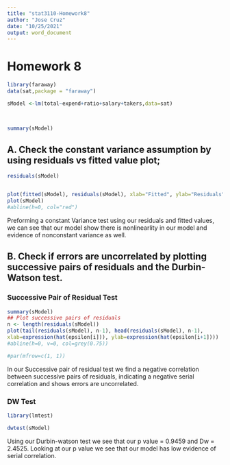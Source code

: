 ```yaml
---
title: "stat3110-Homework8"
author: "Jose Cruz"
date: "10/25/2021"
output: word_document
---
```


# Homework 8

```r

library(faraway)
data(sat,package = "faraway")

sModel <-lm(total~expend+ratio+salary+takers,data=sat)
 


summary(sModel)


```

## A. Check the constant variance assumption by using residuals vs fitted value plot;

```r

residuals(sModel)


plot(fitted(sModel), residuals(sModel), xlab="Fitted", ylab="Residuals")
plot(sModel)
#abline(h=0, col="red")


```

Preforming a constant Variance test using our residuals and fitted values, we can see that our model show there is nonlinearlity in our model and evidence of nonconstant variance as well.

## B. Check if errors are uncorrelated by plotting successive pairs of residuals and the Durbin-Watson test.

### Successive Pair of Residual Test

```r
summary(sModel)
## Plot successive pairs of residuals
n <- length(residuals(sModel))
plot(tail(residuals(sModel), n-1), head(residuals(sModel), n-1),
xlab=expression(hat(epsilon[i])), ylab=expression(hat(epsilon[i+1])))
#abline(h=0, v=0, col=grey(0.75))

#par(mfrow=c(1, 1))

```

In our Successive pair of residual test we find a negative correlation between successive pairs of residuals, indicating a negative serial correlation and shows errors are uncorrelated.

### DW Test

```r
library(lmtest)

dwtest(sModel)
```

Using our Durbin-watson test we see that our p value = 0.9459 and Dw = 2.4525. Looking at our p value we see that our model has low evidence of serial correlation.
